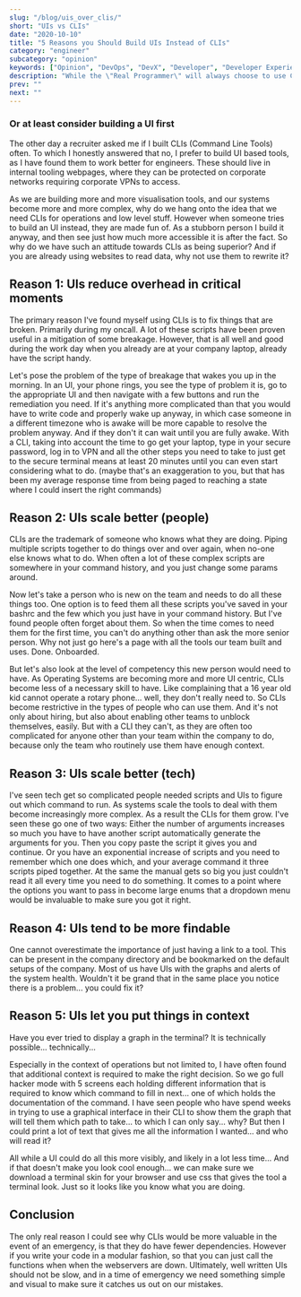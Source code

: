 ```yaml
---
slug: "/blog/uis_over_clis/"
short: "UIs vs CLIs"
date: "2020-10-10"
title: "5 Reasons you Should Build UIs Instead of CLIs"
category: "engineer"
subcategory: "opinion"
keywords: ["Opinion", "DevOps", "DevX", "Developer", "Developer Experience", "Productivity", "Efficiency", "Effectiveness", "Software"]
description: "While the \"Real Programmer\" will always choose to use CLIs as they are the true sign of competence, good UIs with good defaults are actually the better choice when building tools of the average software engineer."
prev: ""
next: ""
---
```

### Or at least consider building a UI first
The other day a recruiter asked me if I built CLIs (Command Line Tools) often. To which I honestly answered that no, I prefer to build UI based tools, as I have found them to work better for engineers. These should live in internal tooling webpages, where they can be protected on corporate networks requiring corporate VPNs to access. 

As we are building more and more visualisation tools, and our systems become more and more complex, why do we hang onto the idea that we need CLIs for operations and low level stuff. However when someone tries to build an UI instead, they are made fun of. As a stubborn person I build it anyway, and then see just how much more accessible it is after the fact. So why do we have such an attitude towards CLIs as being superior? And if you are already using websites to read data, why not use them to rewrite it?

## Reason 1: UIs reduce overhead in critical moments
The primary reason I've found myself using CLIs is to fix things that are broken. Primarily during my oncall. A lot of these scripts have been proven useful in a mitigation of some breakage. However, that is all well and good during the work day when you already are at your company laptop, already have the script handy.

Let's pose the problem of the type of breakage that wakes you up in the morning. In an UI, your phone rings, you see the type of problem it is, go to the appropriate UI and then navigate with a few buttons and run the remediation you need. If it's anything more complicated than that you would have to write code and properly wake up anyway, in which case someone in a different timezone who is awake will be more capable to resolve the problem anyway. And if they don't it can wait until you are fully awake. With a CLI, taking into account the time to go get your laptop, type in your secure password, log in to VPN and all the other steps you need to take to just get to the secure terminal means at least 20 minutes until you can even start considering what to do. (maybe that's an exaggeration to you, but that has been my average response time from being paged to reaching a state where I could insert the right commands)

## Reason 2: UIs scale better (people)
CLIs are the trademark of someone who knows what they are doing. Piping multiple scripts together to do things over and over again, when no-one else knows what to do. When often a lot of these complex scripts are somewhere in your command history, and you just change some params around. 

Now let's take a person who is new on the team and needs to do all these things too. One option is to feed them all these scripts you've saved in your bashrc and the few which you just have in your command history. But I've found people often forget about them. So when the time comes to need them for the first time, you can't do anything other than ask the more senior person. Why not just go here's a page with all the tools our team built and uses. Done. Onboarded.

But let's also look at the level of competency this new person would need to have. As Operating Systems are becoming more and more UI centric, CLIs become less of a necessary skill to have. Like complaining that a 16 year old kid cannot operate a rotary phone... well, they don't really need to. So CLIs become restrictive in the types of people who can use them. And it's not only about hiring, but also about enabling other teams to unblock themselves, easily. But with a CLI they can't, as they are often too complicated for anyone other than your team within the company to do, because only the team who routinely use them have enough context. 

## Reason 3: UIs scale better (tech)
I've seen tech get so complicated people needed scripts and UIs to figure out which command to run. As systems scale the tools to deal with them become increasingly more complex. As a result the CLIs for them grow. I've seen these go one of two ways: Either the number of arguments increases so much you have to have another script automatically generate the arguments for you. Then you copy paste the script it gives you and continue. Or you have an exponential increase of scripts and you need to remember which one does which, and your average command it three scripts piped together. At the same the manual gets so big you just couldn't read it all every time you need to do something. It comes to a point where the options you want to pass in become large enums that a dropdown menu would be invaluable to make sure you got it right. 

## Reason 4: UIs tend to be more findable
One cannot overestimate the importance of just having a link to a tool. This can be present in the company directory and be bookmarked on the default setups of the company. Most of us have UIs with the graphs and alerts of the system health. Wouldn't it be grand that in the same place you notice there is a problem... you could fix it? 

## Reason 5: UIs let you put things in context
Have you ever tried to display a graph in the terminal? It is technically possible... technically... 

Especially in the context of operations but not limited to, I have often found that additional context is required to make the right decision. So we go full hacker mode with 5 screens each holding different information that is required to know which command to fill in next... one of which holds the documentation of the command. I have seen people who have spend weeks in trying to use a graphical interface in their CLI to show them the graph that will tell them which path to take... to which I can only say... why? But then I could print a lot of text that gives me all the information I wanted... and who will read it?

All while a UI could do all this more visibly, and likely in a lot less time... And if that doesn't make you look cool enough... we can make sure we download a terminal skin for your browser and use css that gives the tool a terminal look. Just so it looks like you know what you are doing.

## Conclusion
The only real reason I could see why CLIs would be more valuable in the event of an emergency, is that they do have fewer dependencies. However if you write your code in a modular fashion, so that you can just call the functions when when the webservers are down. Ultimately, well written UIs should not be slow, and in a time of emergency we need something simple and visual to make sure it catches us out on our mistakes. 
